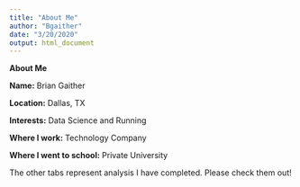 ```yaml
---
title: "About Me"
author: "Bgaither"
date: "3/20/2020"
output: html_document
---
```


__About Me__

__Name:__  Brian Gaither

__Location:__  Dallas, TX

__Interests:__  Data Science and Running

__Where I work:__  Technology Company

__Where I went to school:__  Private University


The other tabs represent analysis I have completed.  Please check them out!